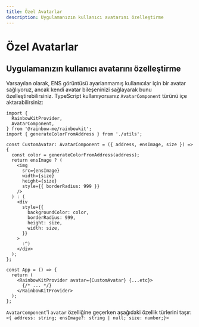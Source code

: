 ```yaml
---
title: Özel Avatarlar
description: Uygulamanızın kullanıcı avatarını özelleştirme
---
```


# Özel Avatarlar

## Uygulamanızın kullanıcı avatarını özelleştirme

Varsayılan olarak, ENS görüntüsü ayarlanmamış kullanıcılar için bir avatar sağlıyoruz, ancak kendi avatar bileşeninizi sağlayarak bunu özelleştirebilirsiniz. TypeScript kullanıyorsanız `AvatarComponent` türünü içe aktarabilirsiniz:

```tsx
import {
  RainbowKitProvider,
  AvatarComponent,
} from '@rainbow-me/rainbowkit';
import { generateColorFromAddress } from './utils';

const CustomAvatar: AvatarComponent = ({ address, ensImage, size }) => {
  const color = generateColorFromAddress(address);
  return ensImage ? (
    <img
      src={ensImage}
      width={size}
      height={size}
      style={{ borderRadius: 999 }}
    />
  ) : (
    <div
      style={{
        backgroundColor: color,
        borderRadius: 999,
        height: size,
        width: size,
      }}
    >
      :^)
    </div>
  );
};

const App = () => {
  return (
    <RainbowKitProvider avatar={CustomAvatar} {...etc}>
      {/* ... */}
    </RainbowKitProvider>
  );
};
```

`AvatarComponent`'i `avatar` özelliğine geçerken aşağıdaki özellik türlerini taşır: `<{ address: string; ensImage?: string | null; size: number;}>`
